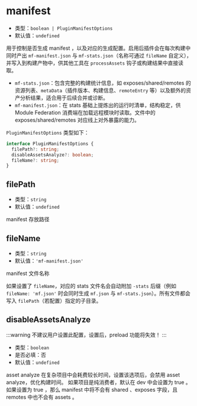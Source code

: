 # manifest

- 类型：`boolean | PluginManifestOptions`
- 默认值：`undefined`

用于控制是否生成 manifest ，以及对应的生成配置。启用后插件会在每次构建中同时产出 `mf-manifest.json` 与 `mf-stats.json`（名称可通过 `fileName` 自定义），并写入到构建产物中，供其他工具在 `processAssets` 钩子或构建结果中直接读取。

- `mf-stats.json`：包含完整的构建统计信息，如 exposes/shared/remotes 的资源列表、`metaData`（插件版本、构建信息、`remoteEntry` 等）以及额外的资产分析结果，适合用于后续合并或诊断。
- `mf-manifest.json`：在 stats 基础上提炼出的运行时清单，结构稳定，供 Module Federation 消费端在加载远程模块时读取。文件中的 exposes/shared/remotes 对应线上对外暴露的能力。

`PluginManifestOptions` 类型如下：

```ts
interface PluginManifestOptions {
  filePath?: string;
  disableAssetsAnalyze?: boolean;
  fileName?: string;
}
```

## filePath

- 类型：`string`
- 默认值：`undefined`

manifest 存放路径

## fileName

- 类型：`string`
- 默认值：`'mf-manifest.json'`

manifest 文件名称

如果设置了 `fileName`，对应的 stats 文件名会自动附加 `-stats` 后缀（例如 `fileName: 'mf.json'` 时会同时生成 `mf.json` 与 `mf-stats.json`）。所有文件都会写入 `filePath`（若配置）指定的子目录。

## disableAssetsAnalyze

:::warning
不建议用户设置此配置，设置后，preload 功能将失效！
:::

- 类型：`boolean`
- 是否必填：否
- 默认值：`undefined`

asset analyze 在复杂项目中会耗费较长时间，设置该选项后，会禁用 asset analyze，优化构建时间。
如果项目是纯消费者，默认在 dev 中会设置为 true 。
如果设置为 true ，那么 manifest 中将不会有 shared 、exposes 字段，且 remotes 中也不会有 assets 。

